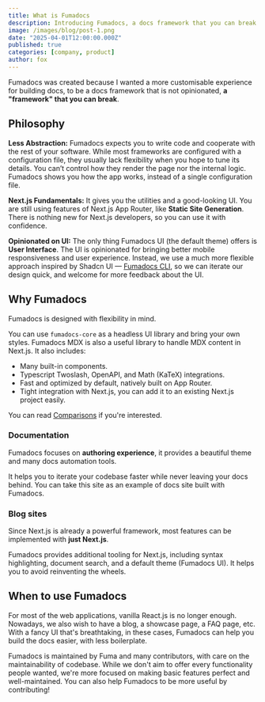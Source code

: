 ```yaml
---
title: What is Fumadocs
description: Introducing Fumadocs, a docs framework that you can break.
image: /images/blog/post-1.png
date: "2025-04-01T12:00:00.000Z"
published: true
categories: [company, product]
author: fox
---
```


Fumadocs was created because I wanted a more customisable experience for building docs, to be a docs framework that is not opinionated, **a "framework" that you can break**.

## Philosophy

**Less Abstraction:** Fumadocs expects you to write code and cooperate with the rest of your software.
While most frameworks are configured with a configuration file, they usually lack flexibility when you hope to tune its details.
You can’t control how they render the page nor the internal logic. Fumadocs shows you how the app works, instead of a single configuration file.

**Next.js Fundamentals:** It gives you the utilities and a good-looking UI.
You are still using features of Next.js App Router, like **Static Site Generation**. There is nothing new for Next.js developers, so you can use it with confidence.

**Opinionated on UI:** The only thing Fumadocs UI (the default theme) offers is **User Interface**. The UI is opinionated for bringing better mobile responsiveness and user experience.
Instead, we use a much more flexible approach inspired by Shadcn UI — [Fumadocs CLI](/docs/cli), so we can iterate our design quick, and welcome for more feedback about the UI.

## Why Fumadocs

Fumadocs is designed with flexibility in mind.

You can use `fumadocs-core` as a headless UI library and bring your own styles.
Fumadocs MDX is also a useful library to handle MDX content in Next.js. It also includes:

- Many built-in components.
- Typescript Twoslash, OpenAPI, and Math (KaTeX) integrations.
- Fast and optimized by default, natively built on App Router.
- Tight integration with Next.js, you can add it to an existing Next.js project easily.

You can read [Comparisons](/docs/comparisons) if you're interested.

### Documentation

Fumadocs focuses on **authoring experience**, it provides a beautiful theme and many docs automation tools.

It helps you to iterate your codebase faster while never leaving your docs behind.
You can take this site as an example of docs site built with Fumadocs.

### Blog sites

Since Next.js is already a powerful framework, most features can be implemented with **just Next.js**.

Fumadocs provides additional tooling for Next.js, including syntax highlighting, document search, and a default theme (Fumadocs UI).
It helps you to avoid reinventing the wheels.

## When to use Fumadocs

For most of the web applications, vanilla React.js is no longer enough.
Nowadays, we also wish to have a blog, a showcase page, a FAQ page, etc. With a
fancy UI that's breathtaking, in these cases, Fumadocs can help you build the
docs easier, with less boilerplate.

Fumadocs is maintained by Fuma and many contributors, with care on the maintainability of codebase.
While we don't aim to offer every functionality people wanted, we're more focused on making basic features perfect and well-maintained.
You can also help Fumadocs to be more useful by contributing!
